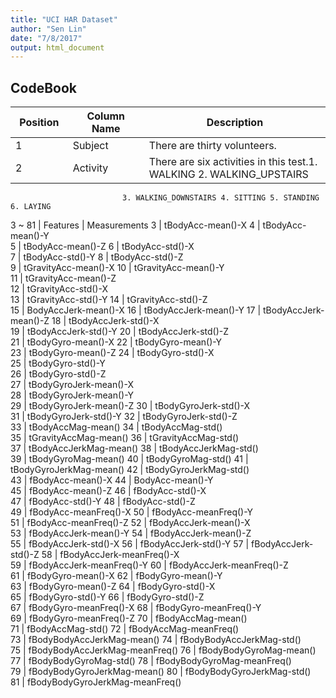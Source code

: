 ```yaml
---
title: "UCI HAR Dataset"
author: "Sen Lin"
date: "7/8/2017"
output: html_document
---
```


## CodeBook

Position  | Column Name  |  Description
--------- | ------------ | ----------------------------
1         |    Subject   |   There are thirty volunteers. 
2         |    Activity  |   There are six activities in this test.1. WALKING 2. WALKING_UPSTAIRS
                             3. WALKING_DOWNSTAIRS 4. SITTING 5. STANDING 6. LAYING         
3 ~ 81    |   Features   |  Measurements
3         |                 tBodyAcc-mean()-X
4         |                 tBodyAcc-mean()-Y              
5         |                 tBodyAcc-mean()-Z
6         |                 tBodyAcc-std()-X               
7         |                 tBodyAcc-std()-Y
8         |                 tBodyAcc-std()-Z               
9         |                 tGravityAcc-mean()-X
10        |                 tGravityAcc-mean()-Y           
11        |                 tGravityAcc-mean()-Z            
12        |                 tGravityAcc-std()-X            
13        |                 tGravityAcc-std()-Y
14        |                 tGravityAcc-std()-Z            
15        |                 BodyAccJerk-mean()-X
16        |                 tBodyAccJerk-mean()-Y
17        |                 tBodyAccJerk-mean()-Z
18        |                 tBodyAccJerk-std()-X           
19        |                 tBodyAccJerk-std()-Y
20        |                 tBodyAccJerk-std()-Z           
21        |                 tBodyGyro-mean()-X
22        |                 tBodyGyro-mean()-Y             
23        |                 tBodyGyro-mean()-Z
24        |                 tBodyGyro-std()-X       
25        |                 tBodyGyro-std()-Y               
26        |                 tBodyGyro-std()-Z              
27        |                 tBodyGyroJerk-mean()-X          
28        |                 tBodyGyroJerk-mean()-Y         
29        |                 tBodyGyroJerk-mean()-Z
30        |                 tBodyGyroJerk-std()-X         
31        |                 tBodyGyroJerk-std()-Y
32        |                 tBodyGyroJerk-std()-Z          
33        |                 tBodyAccMag-mean()
34        |                 tBodyAccMag-std()              
35        |                 tGravityAccMag-mean()
36        |                 tGravityAccMag-std()           
37        |                 tBodyAccJerkMag-mean()
38        |                 tBodyAccJerkMag-std()          
39        |                 tBodyGyroMag-mean()
40        |                 tBodyGyroMag-std()
41        |                 tBodyGyroJerkMag-mean()
42        |                 tBodyGyroJerkMag-std()         
43        |                 fBodyAcc-mean()-X
44        |                 BodyAcc-mean()-Y              
45        |                 fBodyAcc-mean()-Z
46        |                 fBodyAcc-std()-X              
47        |                 fBodyAcc-std()-Y
48        |                 fBodyAcc-std()-Z               
49        |                 fBodyAcc-meanFreq()-X
50        |                 fBodyAcc-meanFreq()-Y          
51        |                 fBodyAcc-meanFreq()-Z
52        |                 fBodyAccJerk-mean()-X          
53        |                 fBodyAccJerk-mean()-Y
54        |                 fBodyAccJerk-mean()-Z          
55        |                 fBodyAccJerk-std()-X
56        |                 fBodyAccJerk-std()-Y
57        |                 fBodyAccJerk-std()-Z
58        |                 fBodyAccJerk-meanFreq()-X      
59        |                 fBodyAccJerk-meanFreq()-Y
60        |                 fBodyAccJerk-meanFreq()-Z      
61        |                 fBodyGyro-mean()-X
62        |                 fBodyGyro-mean()-Y             
63        |                 fBodyGyro-mean()-Z
64        |                 fBodyGyro-std()-X              
65        |                 fBodyGyro-std()-Y
66        |                 fBodyGyro-std()-Z              
67        |                 fBodyGyro-meanFreq()-X
68        |                 fBodyGyro-meanFreq()-Y         
69        |                 fBodyGyro-meanFreq()-Z
70        |                 fBodyAccMag-mean()             
71        |                 fBodyAccMag-std()
72        |                 fBodyAccMag-meanFreq()         
73        |                 fBodyBodyAccJerkMag-mean()
74        |                 fBodyBodyAccJerkMag-std()      
75        |                 fBodyBodyAccJerkMag-meanFreq()
76        |                 fBodyBodyGyroMag-mean()        
77        |                 fBodyBodyGyroMag-std()
78        |                 fBodyBodyGyroMag-meanFreq()    
79        |                 fBodyBodyGyroJerkMag-mean()
80        |                 fBodyBodyGyroJerkMag-std()     
81        |                 fBodyBodyGyroJerkMag-meanFreq()


